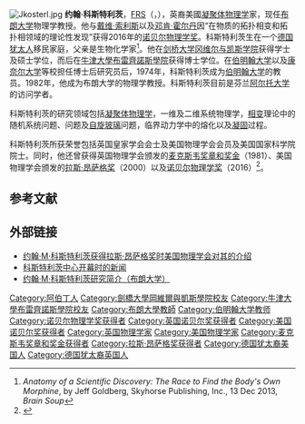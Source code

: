 {{Expand|time=2016-10-04T13:54:54+00:00}}
{{noteTA
|1=zh-tw:科斯特利茲;zh-hans:科斯特利茨;zh-hant:科斯特利茨;
}}
{{Infobox scientist
| name = 约翰·科斯特利茨{{nobel icon|2016年诺贝尔物理学奖}}<br />{{small|John Kosterlitz}}
| image = Nobel_Laureates_0865_(31372382901).jpg
| birth_date = {{birth date and age|1943|6|22}}
| birth_place = [[英國|英國]][[蘇格蘭|蘇格蘭]][[阿伯丁|阿伯丁]]
| nationality = {{UK}}
| citizenship = {{USA}}
| residence =[[美國|美國]][[羅得島州|羅得島州]][[普羅維登斯|普羅維登斯]]
| field       = [[凝聚体物理学|凝聚体物理学]]
| alma_mater = [[剑桥大学|剑桥大学]] <br /> [[牛津大学|牛津大学]]
| work_institution = [[伯明翰大学|伯明翰大学]]<br /> [[康奈尔大学|康奈尔大学]]<br /> [[布朗大学|布朗大学]]
| awards =[[诺贝尔物理学奖|诺贝尔物理学奖]]（2016）<br />[[拉斯·昂萨格奖|拉斯·昂萨格奖]]（2000）
| website = https://vivo.brown.edu/display/jkosterl
}}
[[File:Jkosterl.jpg|thumb]]
'''约翰·科斯特利茨'''，[[皇家學會院士|FRS]]（{{lang-en|'''John Kosterlitz'''}}，{{bd|1943年|6月22日}}），英裔美國[[凝聚体物理学|凝聚体物理学]]家，现任[[布朗大学|布朗大学]]物理学教授。他与[[戴维·索利斯|戴维·索利斯]]以及[[邓肯·霍尔丹|邓肯·霍尔丹]]因“在物质的拓扑相变和拓扑相领域的理论性发现”获得2016年的[[诺贝尔物理学奖|诺贝尔物理学奖]]。科斯特利茨生在一个[[德国犹太人|德国犹太人]]移民家庭，父亲是生物化学家{{le|汉斯·瓦尔特·科斯特利茨|Hans Walter Kosterlitz}}<ref>''Anatomy of a Scientific Discovery: The Race to Find the Body's Own Morphine'', by Jeff Goldberg, Skyhorse Publishing, Inc., 13 Dec 2013, ''Brain Soup''</ref>。他在[[剑桥大学冈维尔与凯斯学院|剑桥大学冈维尔与凯斯学院]]获得学士及硕士学位，而后在[[牛津大學布雷齊諾斯學院|牛津大學布雷齊諾斯學院]]获得博士学位。在[[伯明翰大学|伯明翰大学]]以及[[康奈尔大学|康奈尔大学]]等校担任博士后研究员后，1974年，科斯特利茨成为[[伯明翰大学|伯明翰大学]]的教员。1982年，他成为布朗大学的物理学教授。科斯特利茨目前是芬兰[[阿尔托大学|阿尔托大学]]的访问学者。

科斯特利茨的研究领域包括[[凝聚体物理学|凝聚体物理学]]，一维及二维系统物理学，[[相变|相变]]理论中的随机系统问题、{{le|电子局域化|electron localization}}问题及[[自旋玻璃|自旋玻璃]]问题，临界动力学中的熔化以及[[凝固|凝固]]过程。

科斯特利茨所获荣誉包括英国皇家学会会士及美国物理学会会员及美国国家科学院院士。同时，他还曾获得英国物理学会颁发的[[麦克斯韦奖章和奖金|麦克斯韦奖章和奖金]]（1981）、美国物理学会颁发的[[拉斯·昂萨格奖|拉斯·昂萨格奖]]（2000）以及[[诺贝尔物理学奖|诺贝尔物理学奖]]（2016）<ref name="Devlin Sample 2016">{{cite web | last=Devlin | first=Hannah | last2=Sample | first2=Ian | title=British trio win Nobel prize in physics 2016 for work on exotic states of matter – live | website=the Guardian | date=2016-10-04 | url=http://www.theguardian.com/science/live/2016/oct/04/nobel-prize-in-physics-2016-to-be-announced-live | accessdate=2016-10-04 | archive-date=2016-10-04 | archive-url=https://web.archive.org/web/20161004140659/https://www.theguardian.com/science/live/2016/oct/04/nobel-prize-in-physics-2016-to-be-announced-live | dead-url=no }}</ref>。

==参考文献==
{{Reflist}}

==外部链接==

*[http://www.aps.org/programs/honors/prizes/prizerecipient.cfm?last_nm=Kosterlitz&first_nm=John&year=2000 约翰·M·科斯特利茨获得拉斯·昂萨格奖时美国物理学会对其的介绍] {{Wayback|url=http://www.aps.org/programs/honors/prizes/prizerecipient.cfm?last_nm=Kosterlitz&first_nm=John&year=2000 |date=20161005164902 }}
*[http://www.abdn.ac.uk/news/3797/ 科斯特利茨中心开幕时的新闻] {{Wayback|url=http://www.abdn.ac.uk/news/3797/ |date=20161005115903 }}
*[https://research.brown.edu/research/profile.php?id=1143831933 约翰·M·科斯特利茨研究简介（布朗大学）] {{Wayback|url=https://research.brown.edu/research/profile.php?id=1143831933 |date=20140203213315 }}

{{诺贝尔物理学奖获得者 (2001年－2025年)}}
{{2016年诺贝尔奖获得者}}
{{拉斯·昂萨格奖获得者}}
{{麦克斯韦奖章和奖金获得者}}

{{Authority control}}
{{DEFAULTSORT:Kosterlitz, John M.}}
[[Category:阿伯丁人|Category:阿伯丁人]]
[[Category:劍橋大學岡維爾與凱斯學院校友|Category:劍橋大學岡維爾與凱斯學院校友]]
[[Category:牛津大學布雷齊諾斯學院校友|Category:牛津大學布雷齊諾斯學院校友]]
[[Category:布朗大學教師|Category:布朗大學教師]]
[[Category:伯明翰大学教师|Category:伯明翰大学教师]]
[[Category:诺贝尔物理学奖获得者|Category:诺贝尔物理学奖获得者]]
[[Category:英国诺贝尔奖获得者|Category:英国诺贝尔奖获得者]]
[[Category:美国诺贝尔奖获得者|Category:美国诺贝尔奖获得者]]
[[Category:英国物理学家|Category:英国物理学家]]
[[Category:美国物理学家|Category:美国物理学家]]
[[Category:麦克斯韦奖章和奖金获得者|Category:麦克斯韦奖章和奖金获得者]]
[[Category:拉斯·昂萨格奖获得者|Category:拉斯·昂萨格奖获得者]]
[[Category:德国犹太裔美国人|Category:德国犹太裔美国人]]
[[Category:德国犹太裔英国人|Category:德国犹太裔英国人]]